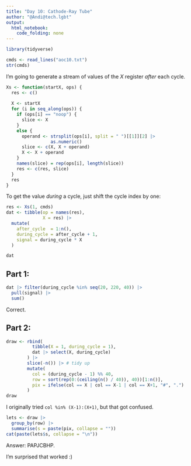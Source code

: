 ```yaml
---
title: "Day 10: Cathode-Ray Tube"
author: "@Andi@tech.lgbt"
output: 
  html_notebook: 
    code_folding: none
---
```


```r
library(tidyverse)
```

```r
cmds <- read_lines("aoc10.txt")
str(cmds)
```

I'm going to generate a stream of values of the *X* register *after* each cycle.

```r
Xs <- function(startX, ops) {
  res <- c()
  
  X <- startX
  for (i in seq_along(ops)) {
    if (ops[i] == "noop") {
      slice <- X
    }
    else {
      operand <- strsplit(ops[i], split = " ")[[1]][2] |>
                 as.numeric()
      slice <- c(X, X + operand)
      X <- X + operand
    }
    names(slice) = rep(ops[i], length(slice))
    res <- c(res, slice)
  }
  res
}
```

To get the value *during* a cycle, just shift the cycle index by one:

```r
res <- Xs(1, cmds)
dat <- tibble(op = names(res),
              X = res) |>
  mutate(
    after_cycle  = 1:n(),
    during_cycle = after_cycle + 1,
    signal = during_cycle * X
  )
```

```r
dat
```


## Part 1:

```r
dat |> filter(during_cycle %in% seq(20, 220, 40)) |>
  pull(signal) |>
  sum()
```
Correct.

## Part 2:

```r
draw <- rbind(
          tibble(X = 1, during_cycle = 1),
          dat |> select(X, during_cycle)
        ) |>
        slice(-n()) |> # tidy up 
        mutate(
          col = (during_cycle - 1) %% 40,
          row = sort(rep(0:(ceiling(n() / 40)), 40))[1:n()],
          pix = ifelse(col == X | col == X-1 | col == X+1, "#", ".")
        )
draw
```

I originally tried `col %in% (X-1):(X+1)`, but that got confused.

```r
lets <- draw |>
  group_by(row) |>
  summarise(s = paste(pix, collapse = ""))
cat(paste(lets$s, collapse = "\n"))
```

Answer: PAPJCBHP.

I'm surprised that worked :)
